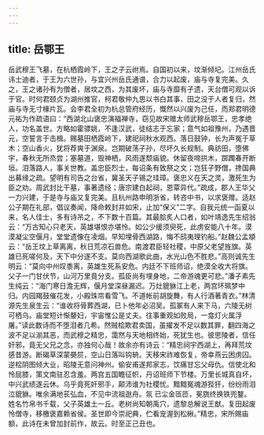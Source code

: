 ```yaml
---
---
---
```

title: 岳鄂王
---




岳武穆王飞墓，在杭栖霞岭下，王之子云祔焉。自国初以来，坟渐倾圮。江州岳氏讳士迪者，于王为六世孙，与宜兴州岳氏通谱，合力以起废，庙与寺复完美。久之，王之诸孙有为僧者，居坟之西，为其废坏，庙与寺靡有孑遗，天台僧可观以诉于官。时何君颐贞为湖州推官，柯君敬仲九思以书白其事，田之没于人者复归，然庙与寺无寸椽片瓦。会李君全初为杭总管府经历，慨然以兴废为己任，而郑君明德元祐为作疏语曰：“西湖北山褒忠演福禅寺，窃见故宋赠太师武穆岳鄂王，忠孝绝人，功名盖世。方略如霍骠姚，不逢汉武，徒结志于忘家；意气如祖豫州，乃遇晋元，空誓言于击楫。赐墓田栖霞岭下，建祀祠秋水观西。落日鼓钟，长为声冤于草木；空山香火，犹将荐爽于渊泉。岂期破荡子孙，尽坏久长规制。典祊田，堕佛宇，春秋无所烝尝；塞墓道，毁神栖，风雨遂颓庙貌。休留夜啼拱木，踯躅春开断垣。泪落路人，事关世教。盖忠臣烈士，每诏条有致祭之文；岂狂子野僧，搀国典出募缘之疏。望明有司告之台省，冀圣天子锡之珪璋。褒忠义在天之灵，激死生为臣之劝。周武封比干墓，事著遗经；唐宗建白起祠，恩覃异代。”疏成，郡人王华父一力兴建，于是寺与庙又复完美。且杭州路申明浙省，转咨中书，以求褒赠。适赵公子期在礼部，倡议奏闻，降命敕封并如宋，止加“保义”二字。自我元统一函夏以来，名人佳士，多有诗吊之，不下数十百篇。其最脍炙人口者，如叶靖逸先生绍翁云：“万古知心只老天，英雄堪恨亦堪怜。如公少缓须臾死，此虏安能八十年。漠漠凝尘空偃月，堂堂遗像在凌烟。早知埋骨西湖路，悔不鸱夷理钓船。”赵魏公孟頫云：“岳王坟上草离离，秋日荒凉石兽危。南渡君臣轻社稷，中原父老望旌旗。英雄已死嗟何及，天下中分遂不支。莫向西湖歌此曲，水光山色不胜悲。”高则诚先生明云：“莫向中州叹黍离，英雄生死系安危。内廷不下班师诏，绝漠全收大将旗。父子一门甘伏节，山河万里竟分支。孤臣尚有埋身地，二帝游魂更可悲。”潘子素先生纯云：“海门寒日澹无辉，偃月堂深昼漏迟。万灶貔貅江上老，两宫环珮梦中归。内园羯鼓催花发，小殿珠帘看雪飞。不道帐前胡旋舞，有人行酒著青衣。”林清源先生泉生云：“谁收将骨葬西湖，已卜他年必沼吴。孤冢有人来下马，六陵无树可栖乌。庙堂短计惭嫠妇，宇宙惟公是丈夫。往事重观如败局，一龛灯火属浮屠。”读此数诗而不堕泪者几希。然贼桧欺君卖国，虽擢发不足以数其罪，翻四海之波不足以湔其恶，而武穆之精忠，霭然与天地相终始，死犹生也。彼思陵者，信任奸邪，竟无父兄之念，亦独何心哉！故余亦有诗云：“精忠祠宇西湖上，再拜荒坟感昔游。断碣草深蒙奰屃，空山日落叫钩辀。天移宋祚难恢复，帝幸燕云困虏囚。逆桧阴图倾大业，昭陵无意问神州。偷安甫遂邦家志，饮痛甘忘父母仇。信使北和怜屈膝，策文南驻忍含羞。两宫五国瞻征帜，丹诏班师下节楼。万里长城真自坏，中兴武绩遂云休。乌乎竟死奸邪手，颠沛谁为社稷忧。黯黯冤魂游狴犴，纷纷雨泪泣貔貅。唯余满地苌弘血，不见中流祖逖舟。氛 已尘金匼匝，冕旒终换铁兜鍪。姓名竹帛书千载，父子英雄土一丘。老树尚知朝禹穴，遗黎总解说王猷。复田起废怜僧寺，移檄褒嘉赖省侯。圣世即今崇祀典，伫看宠渥到松楸。”精忠，宋所赐庙额，此诗在未曾加封前作，故云。时至正己丑也。